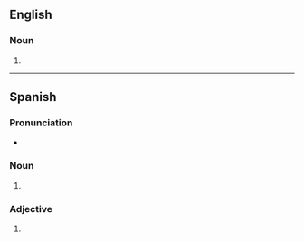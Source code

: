 ==English==

===Noun===
{{head|en|noun plural form}}

# {{plural of|playa|lang=en}}

----

==Spanish==

===Pronunciation===
* {{IPA|/ˈplajas/|lang=es}}

===Noun===
{{head|es|noun plural form|g=f-p}}

# {{inflection of|playa||p|lang=es}}

===Adjective===
{{es-adj-form|f-p}}

# {{es-adj form of|playo|f|pl}}